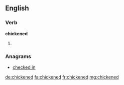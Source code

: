 ==English==

===Verb===
'''chickened'''

# {{past of|chicken}}

===Anagrams===
* [[checked in#English|checked in]]

[[de:chickened]]
[[fa:chickened]]
[[fr:chickened]]
[[mg:chickened]]